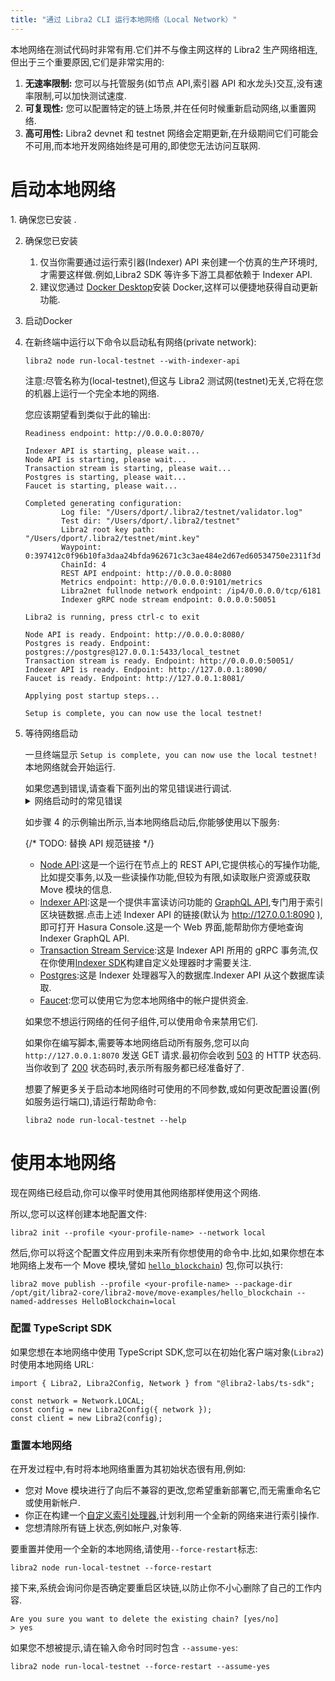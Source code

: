 ```yaml
---
title: "通过 Libra2 CLI 运行本地网络（Local Network）"
---
```



本地网络在测试代码时非常有用.它们并不与像主网这样的 Libra2 生产网络相连,但出于三个重要原因,它们是非常实用的:

1. **无速率限制:** 您可以与托管服务(如节点 API,索引器 API 和水龙头)交互,没有速率限制,可以加快测试速度.
2. **可复现性:** 您可以配置特定的链上场景,并在任何时候重新启动网络,以重置网络.
3. **高可用性:** Libra2 devnet 和 testnet 网络会定期更新,在升级期间它们可能会不可用,而本地开发网络始终是可用的,即使您无法访问互联网.

# 启动本地网络

<Steps>
  1. 确保您已安装 .

  2. 确保您已安装

     1. 仅当你需要通过运行索引器(Indexer) API 来创建一个仿真的生产环境时,才需要这样做.例如,Libra2 SDK 等许多下游工具都依赖于 Indexer API.
     2. 建议您通过 [Docker Desktop](https://www.docker.com/products/docker-desktop/)安装 Docker,这样可以便捷地获得自动更新功能.

  3. 启动Docker

  4. 在新终端中运行以下命令以启动私有网络(private network):

     ```shellscript filename="Terminal"
     libra2 node run-local-testnet --with-indexer-api
     ```

     <Aside type="caution">
       注意:尽管名称为(local-testnet),但这与 Libra2 测试网(testnet)无关,它将在您的机器上运行一个完全本地的网络.
     </Aside>

     您应该期望看到类似于此的输出:

     ```shellscript filename="Terminal"
     Readiness endpoint: http://0.0.0.0:8070/

     Indexer API is starting, please wait...
     Node API is starting, please wait...
     Transaction stream is starting, please wait...
     Postgres is starting, please wait...
     Faucet is starting, please wait...

     Completed generating configuration:
             Log file: "/Users/dport/.libra2/testnet/validator.log"
             Test dir: "/Users/dport/.libra2/testnet"
             Libra2 root key path: "/Users/dport/.libra2/testnet/mint.key"
             Waypoint: 0:397412c0f96b10fa3daa24bfda962671c3c3ae484e2d67ed60534750e2311f3d
             ChainId: 4
             REST API endpoint: http://0.0.0.0:8080
             Metrics endpoint: http://0.0.0.0:9101/metrics
             Libra2net fullnode network endpoint: /ip4/0.0.0.0/tcp/6181
             Indexer gRPC node stream endpoint: 0.0.0.0:50051

     Libra2 is running, press ctrl-c to exit

     Node API is ready. Endpoint: http://0.0.0.0:8080/
     Postgres is ready. Endpoint: postgres://postgres@127.0.0.1:5433/local_testnet
     Transaction stream is ready. Endpoint: http://0.0.0.0:50051/
     Indexer API is ready. Endpoint: http://127.0.0.1:8090/
     Faucet is ready. Endpoint: http://127.0.0.1:8081/

     Applying post startup steps...

     Setup is complete, you can now use the local testnet!
     ```

  5. 等待网络启动

     一旦终端显示 `Setup is complete, you can now use the local testnet!` 本地网络就会开始运行.

     <Aside type="caution">
       如果您遇到错误,请查看下面列出的常见错误进行调试.
     </Aside>

     <details>
       <summary>网络启动时的常见错误</summary>

       ### 地址已被使用

       ```shellscript filename="Terminal"
       panic at 'error binding to 0.0.0.0:8080: error creating server listener: Address already in use (os error 48)'
       ```

       这意味着本地网络需要使用的一个端口已被另一个进程使用.

       要在类 Unix 系统上解决此问题,您可以:

       1. 通过运行 `lsof -i :8080` 确定进程的名称和 PID.
       2. 知道 PID 后,运行 `kill <pid>` 释放该端口.

       ### 打开文件太多错误

       ```shellscript filename="Terminal"
       panic at crates/libra2/src/node/local_testnet/logging.rs:64:10:
       called \`Result::unwrap()\` on an \`Err\` value: Os { code: 24, kind: Uncategorized, message: "Too many open files" }
       ```

       这意味着您的系统上打开的文件太多.在许多类 Unix 系统上,您可以通过向 `.zshrc` 添加类似以下的内容来增加打开文件的最大数量:

       ```shellscript filename="Terminal"
       ulimit -n 1048576
       ```

       ### Docker 不可用

       ```shellscript filename="Terminal"
       Unexpected：Failed to apply pre-run steps for Postgres: Docker is not available, confirm it is installed and running. On Linux you may need to use sudo
       ```

       要解决此问题,请尝试以下修复方法:

       1. 通过运行 `docker --version` 确保安装了 docker.
       2. 通过运行 `docker info` 确保 Docker 守护进程正在运行(如果此命令出错,显示 `Cannot connect to the Docker daemon`,则 Docker 未运行).
       3. 确保在默认位置存在用于连接 Docker 的套接字(socket).例如,在类 Unix 系统上,`/var/run/docker.sock` 应该存在.
          1. 如果该文件不存在,打开 Docker Desktop 并启用 `Settings -> Advanced -> Allow the default Docker socket to be used.`
          2. 或者,您可以通过运行 `docker context inspect | grep Host` 找到 Docker 套接字(socket)的位置,然后通过运行 `sudo ln -s /Users/dport/.docker/run/docker.sock /var/run/docker.sock` 将该位置链接到默认位置.
     </details>

     如步骤 4 的示例输出所示,当本地网络启动后,你能够使用以下服务:

     {/* TODO: 替换 API 规范链接 */}

     - [Node API](/zh/network/nodes/libra2-api-spec):这是一个运行在节点上的 REST API,它提供核心的写操作功能,比如提交事务,以及一些读操作功能,但较为有限,如读取账户资源或获取 Move 模块的信息.
     - [Indexer API](/zh/build/indexer/indexer-api):这是一个提供丰富读访问功能的 [GraphQL API](/zh/network/nodes/localnet/\(https://graphql.org/\)),专门用于索引区块链数据.点击上述 Indexer API 的链接(默认为 http://127.0.0.1:8090 ),即可打开 Hasura Console.这是一个 Web 界面,能帮助你方便地查询 Indexer GraphQL API.
     - [Transaction Stream Service](/zh/build/indexer/txn-stream):这是 Indexer API 所用的 gRPC 事务流,仅在你使用[Indexer SDK](/zh/network/indexer/indexer-sdk)构建自定义处理器时才需要关注.
     - [Postgres](https://www.postgresql.org/):这是 Indexer 处理器写入的数据库.Indexer API 从这个数据库读取.
     - [Faucet](/zh/network/glossary#faucet):您可以使用它为您本地网络中的帐户提供资金.

     如果您不想运行网络的任何子组件,可以使用命令来禁用它们.

     如果你在编写脚本,需要等本地网络启动所有服务,您可以向 `http://127.0.0.1:8070` 发送 GET 请求.最初你会收到 [503](https://developer.mozilla.org/en-US/docs/Web/HTTP/Status/503) 的 HTTP 状态码.当你收到了 [200](https://developer.mozilla.org/en-US/docs/Web/HTTP/Status/200) 状态码时,表示所有服务都已经准备好了.

     想要了解更多关于启动本地网络时可使用的不同参数,或如何更改配置设置(例如服务运行端口),请运行帮助命令:

     ```shellscript filename="Terminal"
     libra2 node run-local-testnet --help
     ```
</Steps>

# 使用本地网络

现在网络已经启动,你可以像平时使用其他网络那样使用这个网络.

所以,您可以这样创建本地配置文件:

```shellscript filename="Terminal"
libra2 init --profile <your-profile-name> --network local
```

然后,你可以将这个配置文件应用到未来所有你想使用的命令中.比如,如果你想在本地网络上发布一个 Move 模块,譬如 [`hello_blockchain`](https://github.com/libra2org/libra2-core/tree/main/libra2-move/move-examples/hello_blockchain)) 包,你可以执行:

```shellscript filename="Terminal"
libra2 move publish --profile <your-profile-name> --package-dir /opt/git/libra2-core/libra2-move/move-examples/hello_blockchain --named-addresses HelloBlockchain=local
```

### 配置 TypeScript SDK

如果您想在本地网络中使用 TypeScript SDK,您可以在初始化客户端对象(`Libra2`)时使用本地网络 URL:

```tsx
import { Libra2, Libra2Config, Network } from "@libra2-labs/ts-sdk";

const network = Network.LOCAL;
const config = new Libra2Config({ network });
const client = new Libra2(config);
```

### 重置本地网络

在开发过程中,有时将本地网络重置为其初始状态很有用,例如:

- 您对 Move 模块进行了向后不兼容的更改,您希望重新部署它,而无需重命名它或使用新帐户.
- 你正在构建一个[自定义索引处理器](/zh/build/indexer/custom-processors),计划利用一个全新的网络来进行索引操作.
- 您想清除所有链上状态,例如帐户,对象等.

要重置并使用一个全新的本地网络,请使用`--force-restart`标志:

```shellscript filename="Terminal"
libra2 node run-local-testnet --force-restart
```

接下来,系统会询问你是否确定要重启区块链,以防止你不小心删除了自己的工作内容.

```shellscript filename="Terminal"
Are you sure you want to delete the existing chain? [yes/no]
> yes
```

如果您不想被提示,请在输入命令时同时包含 `--assume-yes`:

```shellscript filename="Terminal"
libra2 node run-local-testnet --force-restart --assume-yes
```
